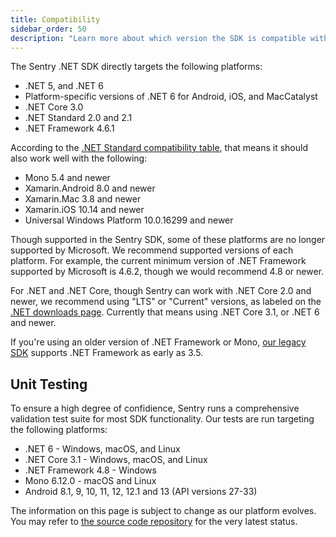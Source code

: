 ```yaml
---
title: Compatibility
sidebar_order: 50
description: "Learn more about which version the SDK is compatible with."
---
```


The Sentry .NET SDK directly targets the following platforms:

- .NET 5, and .NET 6
- Platform-specific versions of .NET 6 for Android, iOS, and MacCatalyst
- .NET Core 3.0
- .NET Standard 2.0 and 2.1
- .NET Framework 4.6.1

According to the [.NET Standard compatibility table](https://docs.microsoft.com/dotnet/standard/net-standard),
that means it should also work well with the following:

- Mono 5.4 and newer
- Xamarin.Android 8.0 and newer
- Xamarin.Mac 3.8 and newer
- Xamarin.iOS 10.14 and newer
- Universal Windows Platform 10.0.16299 and newer

<Note>

Though supported in the Sentry SDK, some of these platforms are no longer supported by Microsoft.
We recommend supported versions of each platform.  For example, the current minimum
version of .NET Framework supported by Microsoft is 4.6.2, though we would recommend 4.8 or newer.

For .NET and .NET Core, though Sentry can work with .NET Core 2.0 and newer, we recommend using "LTS" or "Current" versions, as labeled on the [.NET downloads page](https://dotnet.microsoft.com/download/dotnet). Currently that means using .NET Core 3.1, or .NET 6 and newer.

</Note>

<Note>

If you're using an older version of .NET Framework or Mono, [our legacy SDK](/clients/csharp/) supports .NET Framework as early as 3.5.

</Note>

## Unit Testing

To ensure a high degree of confidience, Sentry runs a comprehensive validation test suite for most SDK functionality.
Our tests are run targeting the following platforms:

- .NET 6 - Windows, macOS, and Linux
- .NET Core 3.1 - Windows, macOS, and Linux
- .NET Framework 4.8 - Windows
- Mono 6.12.0 - macOS and Linux
- Android 8.1, 9, 10, 11, 12, 12.1 and 13 (API versions 27-33)

<Note>

The information on this page is subject to change as our platform evolves.
You may refer to [the source code repository](https://github.com/getsentry/sentry-dotnet) for the very latest status.

</Note>
